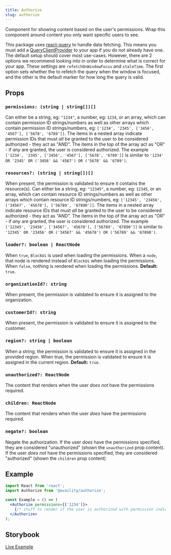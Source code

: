 ```yaml
---
title: Authorize
slug: authorize
---
```


Component for showing content based on the user's permissions. Wrap this component around content you only want specific users to see.

This package uses [react-query](https://react-query.tanstack.com/) to handle data fetching. This means you must add a [QueryClientProvider](https://react-query.tanstack.com/reference/QueryClientProvider#_top) to your app if you do not already have one. The default setup should cover most use-cases. However, there are 2 options we recommend looking into in order to determine what is correct for your app. These settings are `refetchOnWindowFocus` and `staleTime`. The first option sets whether the to refetch the query when the window is focused, and the other is the default marker for how long the query is valid.

## Props

### `permissions: (string | string[])[]`

Can either be a string, eg: `"1234"`, a number, eg: `1234`, or an array, which can contain permission ID strings/numbers as well as other arrays which contain permission ID strings/numbers, eg: `['1234', '2345', ['3456', '4567'], ['5678', '6789']]`. The items in a nested array indicate permission IDs that must _all_ be granted to the user to be considered authorized - they act as "AND". The items in the top of the array act as "OR" - if _any_ are granted, the user is considered authorized. The example `['1234', '2345', ['3456', '4567'], ['5678', '6789']]` is similar to `'1234' OR '2345' OR ('3456' && '4567') OR ('5678' && '6789')`.

### `resources?: (string | string[])[]`

When present, the permission is validated to ensure it contains the resource(s). Can either be a string, eg: `"12345"`, a number, eg: `12345`, or an array, which can contain resource ID strings/numbers as well as other arrays which contain resource ID strings/numbers, eg: `['12345', '23456', ['34567', '45678'], ['56789', '67890']]`. The items in a nested array indicate resource IDs that must _all_ be granted to the user to be considered authorized - they act as "AND". The items in the top of the array act as "OR" - if _any_ are granted, the user is considered authorized. The example `['12345', '23456', ['34567', '45678'], ['56789', '67890']]` is similar to `'12345' OR '23456' OR ('34567' && '45678') OR ('56789' && '67890')`.

### `loader?: boolean | ReactNode`

When `true`, `BlockUi` is used when loading the permissions. When a `node`, that node is rendered instead of `BlockUi` when loading the permissions. When `false`, nothing is rendered when loading the permissions. **Default:** `true`.

### `organizationId?: string`

When present, the permission is validated to ensure it is assigned to the organization.

### `customerId?: string`

When present, the permission is validated to ensure it is assigned to the customer.

### `region?: string | boolean`

When a string, the permission is validated to ensure it is assigned in the provided region. When true, the permission is validated to ensure it is assigned in the current region. **Default:** `true`.

### `unauthorized?: ReactNode`

The content that renders when the user _does not_ have the permissions required.

### `children: ReactNode`

The content that renders when the user _does_ have the permissions required.

### `negate?: boolean`

Negate the authorization. If the user _does_ have the permissions specified, they are considered "unauthorized" (shown the `unauthorized` prop content). If the user _does not_ have the permissions specified, they are considered "authorized" (shown the `children` prop content)

## Example

```jsx
import React from 'react';
import Authorize from '@availity/authorize';

const Example = () => (
  <Authorize permissions={['1234']}>
    {/* stuff to render if the user is authorized with permission indicated above */}
  </Authorize>
);
```

## Storybook

[Live Example](https://availity.github.io/availity-react/storybook/?path=/story/components-authorize--default)
